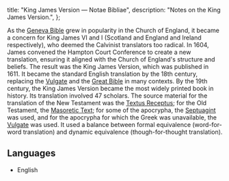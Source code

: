   title: "King James Version — Notae Bibliae",
  description: "Notes on the King James Version.",
};

<Initial text="King James Version"/>

As the [Geneva Bible](/bible/translations/geneva-bible) grew in popularity in the Church of England, it became a concern for King James VI and I (Scotland and England and Ireland respectively), who deemed the Calvinist translators too radical. In 1604, James convened the Hampton Court Conference to create a new translation, ensuring it aligned with the Church of England's structure and beliefs. The result was the King James Version, which was published in 1611. It became the standard English translation by the 18th century, replacing the [Vulgate](/bible/translations/vulgate) and the [Great Bible](/bible/translations/great-bible) in many contexts. By the 19th century, the King James Version became the most widely printed book in history. Its translation involved 47 scholars. The source material for the translation of the New Testament was the [Textus Receptus](/bible/translations/textus-receptus); for the Old Testament, the [Masoretic Text](/bible/translations/masoretic-text); for some of the apocrypha, the [Septuagint](/bible/translations/septuagint) was used, and for the apocrypha for which the Greek was unavailable, the [Vulgate](/bible/translations/vulgate) was used. It used a balance between formal equivalence (word-for-word translation) and dynamic equivalence (though-for-thought translation).

## Languages

* English
